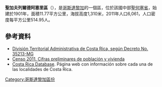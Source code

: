'''聖加夫列爾德阿塞里區'''（{{lang-es|San Gabriel de Aserrí}}），是[[哥斯達黎加|哥斯達黎加]]的一個區，位於該國中部[[聖何塞省_(哥斯達黎加)|聖何塞省]]，始建於1901年，面積11.77平方公里，海拔高度1,310米，2011年人口6,061，人口密度每平方公里514.95人。

==參考資料==
*[https://web.archive.org/web/20150924020342/http://www.gaceta.go.cr/pub/2009/05/26/COMP_26_05_2009.pdf División Territorial Administrativa de Costa Rica, según Decreto No. 35213-MG]
*[http://www.inec.go.cr/A/MS/Censos/Censo%202011/Cifras%20preliminares/01.%20Cifras%20preliminares%20de%20Poblaci%C3%B3n%20y%20Vivienda.pdf Censo 2011. Cifras preliminares de población y vivienda]{{dead link|date=2018年1月 |bot=InternetArchiveBot |fix-attempted=yes }}
* [http://www.costaricadatabase.com/crdb/city.asp?action=2&q=SAN+GABRIEL&b=ASERR%CD&p=1 Costa Rica Database]{{Dead link|date=2018年6月 |bot=InternetArchiveBot |fix-attempted=no }}. Página web con información sobre cada una de las localidades de Costa Rica.

{{CostaRica-geo-stub}}
[[Category:哥斯達黎加區份|Category:哥斯達黎加區份]]